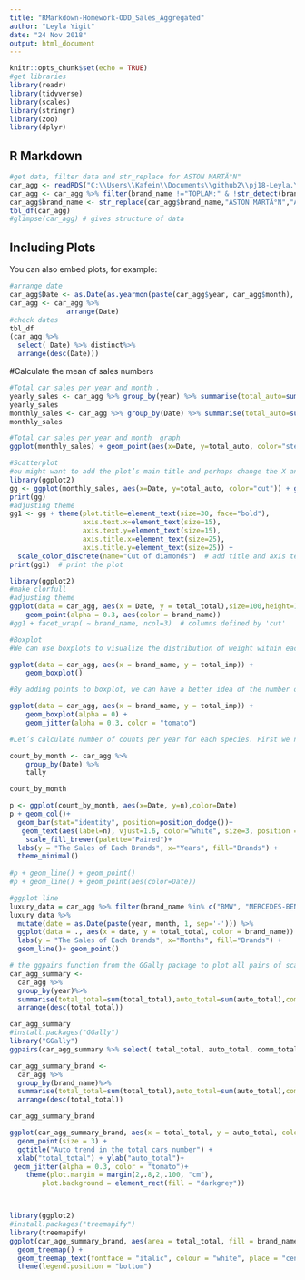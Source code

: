 ```yaml
---
title: "RMarkdown-Homework-ODD_Sales_Aggregated"
author: "Leyla Yigit"
date: "24 Nov 2018"
output: html_document
---
```


```r
knitr::opts_chunk$set(echo = TRUE)
#get libraries
library(readr)
library(tidyverse)
library(scales)
library(stringr)
library(zoo)
library(dplyr)
```

## R Markdown

```r
#get data, filter data and str_replace for ASTON MARTÄ°N"
car_agg <- readRDS("C:\\Users\\Kafein\\Documents\\github2\\pj18-Leyla.Yigit\\AssignmentWeek3\\car_data_aggregate.rds")
car_agg <- car_agg %>% filter(brand_name !="TOPLAM:" & !str_detect(brand_name,"ODD"))
car_agg$brand_name <- str_replace(car_agg$brand_name,"ASTON MARTÄ°N","ASTON MARTIN")
tbl_df(car_agg)
#glimpse(car_agg) # gives structure of data

```

## Including Plots

You can also embed plots, for example:

```r
#arrange date
car_agg$Date <- as.Date(as.yearmon(paste(car_agg$year, car_agg$month), "%Y %m"), frac = 1)
car_agg <- car_agg %>% 
              arrange(Date)
#check dates
tbl_df
(car_agg %>% 
  select( Date) %>% distinct%>% 
  arrange(desc(Date)))

```

#Calculate the mean of sales numbers 
```r
#Total car sales per year and month .
yearly_sales <- car_agg %>% group_by(year) %>% summarise(total_auto=sum(auto_total))%>% arrange(year)%>%slice(1:12)
yearly_sales
monthly_sales <- car_agg %>% group_by(Date) %>% summarise(total_auto=sum(auto_total))%>% arrange(Date)%>%slice(1:12)
monthly_sales

```








```r
#Total car sales per year and month  graph
ggplot(monthly_sales) + geom_point(aes(x=Date, y=total_auto, color="steelblue")) + geom_smooth(aes(x=Date, y=total_auto, color="steelblue")) # Same as above but specifying the aesthetics inside the geoms.
```

```r
#Scatterplot
#ou might want to add the plot’s main title and perhaps change the X and Y axis titles. This can be accomplished using the labs layer, meant for specifying the labels. However, manipulating the size, color of the labels is the job of the ‘Theme’.
library(ggplot2)
gg <- ggplot(monthly_sales, aes(x=Date, y=total_auto, color="cut")) + geom_point() + labs(title="Scatterplot", x="Date", y="amount")  # add axis lables and plot title.
print(gg)
#adjusting theme
gg1 <- gg + theme(plot.title=element_text(size=30, face="bold"), 
                  axis.text.x=element_text(size=15), 
                  axis.text.y=element_text(size=15),
                  axis.title.x=element_text(size=25),
                  axis.title.y=element_text(size=25)) + 
  scale_color_discrete(name="Cut of diamonds")  # add title and axis text, change legend title.
print(gg1)  # print the plot
```





```r
library(ggplot2)
#make clorfull 
#adjusting theme
ggplot(data = car_agg, aes(x = Date, y = total_total),size=100,height=10,width=20) +
    geom_point(alpha = 0.3, aes(color = brand_name))
#gg1 + facet_wrap( ~ brand_name, ncol=3)  # columns defined by 'cut'

```

```r
#Boxplot
#We can use boxplots to visualize the distribution of weight within each species:

ggplot(data = car_agg, aes(x = brand_name, y = total_imp)) +
    geom_boxplot()

#By adding points to boxplot, we can have a better idea of the number of measurements and of their distribution:

ggplot(data = car_agg, aes(x = brand_name, y = total_imp)) +
    geom_boxplot(alpha = 0) +
    geom_jitter(alpha = 0.3, color = "tomato")

```


```r
#Let’s calculate number of counts per year for each species. First we need to group the data and count records within each group:

count_by_month <- car_agg %>%
    group_by(Date) %>%
    tally

count_by_month

p <- ggplot(count_by_month, aes(x=Date, y=n),color=Date)
p + geom_col()+
  geom_bar(stat="identity", position=position_dodge())+
   geom_text(aes(label=n), vjust=1.6, color="white", size=3, position = position_dodge(0.10))+
    scale_fill_brewer(palette="Paired")+
  labs(y = "The Sales of Each Brands", x="Years", fill="Brands") +
  theme_minimal()
 
#p + geom_line() + geom_point()
#p + geom_line() + geom_point(aes(color=Date))


```

```r
#ggplot line
luxury_data = car_agg %>% filter(brand_name %in% c("BMW", "MERCEDES-BENZ", "AUDI"))
luxury_data %>% 
  mutate(date = as.Date(paste(year, month, 1, sep='-'))) %>% 
  ggplot(data = ., aes(x = date, y = total_total, color = brand_name)) + 
  labs(y = "The Sales of Each Brands", x="Months", fill="Brands") + 
  geom_line()+ geom_point()

```
```r
# the ggpairs function from the GGally package to plot all pairs of scatterplots for several variables
car_agg_summary <-
  car_agg %>%
  group_by(year)%>%
  summarise(total_total=sum(total_total),auto_total=sum(auto_total),comm_total=sum(comm_total))%>%
  arrange(desc(total_total))

car_agg_summary
#install.packages("GGally")
library("GGally")
ggpairs(car_agg_summary %>% select( total_total, auto_total, comm_total))
```

```r

car_agg_summary_brand <-
  car_agg %>%
  group_by(brand_name)%>%
  summarise(total_total=sum(total_total),auto_total=sum(auto_total),comm_total=sum(comm_total))%>%
  arrange(desc(total_total))

car_agg_summary_brand

ggplot(car_agg_summary_brand, aes(x = total_total, y = auto_total, color = auto_total)) + 
  geom_point(size = 3) + 
  ggtitle("Auto trend in the total cars number") + 
  xlab("total_total") + ylab("auto_total")+
 geom_jitter(alpha = 0.3, color = "tomato")+
    theme(plot.margin = margin(2,.8,2,.100, "cm"),
        plot.background = element_rect(fill = "darkgrey"))




```
```r
library(ggplot2)
#install.packages("treemapify")
library(treemapify)   
ggplot(car_agg_summary_brand, aes(area = total_total, fill = brand_name, label = brand_name)) +
  geom_treemap() +
  geom_treemap_text(fontface = "italic", colour = "white", place = "centre", grow = TRUE)+
  theme(legend.position = "bottom") 
```